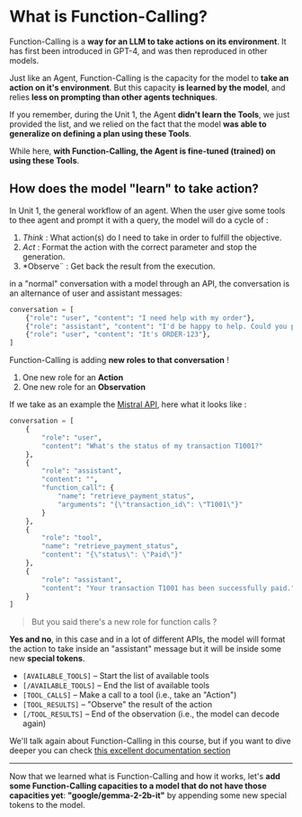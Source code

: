 # What is Function-Calling?

Function-Calling is a **way for an LLM to take actions on its environment**. It has first been introduced in GPT-4, and was then reproduced in other models.

Just like an Agent, Function-Calling is the capacity for the model to **take an action on it's environment**. But this capacity **is learned by the model**, and relies **less on prompting than other agents techniques**.

If you remember, during the Unit 1, the Agent **didn't learn the Tools**, we just provided the list, and we relied on the fact that the model **was able to generalize on defining a plan using these Tools**. 

While here, **with Function-Calling, the Agent is fine-tuned (trained) on using these Tools**.


## How does the model "learn" to take action?

In Unit 1, the general workflow of an agent. When the user give some tools to thee agent and prompt it with a query, the model will do a cycle of :

1. *Think* : What action(s) do I need to take in order to fulfill the objective.
2. *Act* : Format the action with the correct parameter and stop the generation.
3. *Observe¨ : Get back the result from the execution.

in a "normal" conversation with a model through an API, the conversation is an alternance of user and assistant messages:

```python
conversation = [
    {"role": "user", "content": "I need help with my order"},
    {"role": "assistant", "content": "I'd be happy to help. Could you provide your order number?"},
    {"role": "user", "content": "It's ORDER-123"},
]
```

Function-Calling is adding **new roles to that conversation** ! 

1. One new role for an **Action** 
2. One new role for an **Observation** 

If we take as an example the [Mistral API](https://docs.mistral.ai/capabilities/function_calling/), here what it looks like :


```python
conversation = [
    {
        "role": "user",
        "content": "What's the status of my transaction T1001?"
    },
    {
        "role": "assistant",
        "content": "",
        "function_call": {
            "name": "retrieve_payment_status",
            "arguments": "{\"transaction_id\": \"T1001\"}"
        }
    },
    {
        "role": "tool",
        "name": "retrieve_payment_status",
        "content": "{\"status\": \"Paid\"}"
    },
    {
        "role": "assistant",
        "content": "Your transaction T1001 has been successfully paid."
    }
]
```

> But you said there's a new role for function calls ?

**Yes and no**, in this case and in a lot of different APIs, the model will format the action to take inside an "assistant" message but it will be inside some new **special tokens**.

- `[AVAILABLE_TOOLS]` – Start the list of available tools  
- `[/AVAILABLE_TOOLS]` – End the list of available tools  
- `[TOOL_CALLS]` – Make a call to a tool (i.e., take an "Action")  
- `[TOOL_RESULTS]` – "Observe" the result of the action  
- `[/TOOL_RESULTS]` – End of the observation (i.e., the model can decode again)

We'll talk again about Function-Calling in this course, but if you want to dive deeper you can check [this excellent documentation section](https://docs.mistral.ai/capabilities/function_calling/)

---
Now that we learned what is Function-Calling and how it works, let's **add some Function-Calling capacities to a model that do not have those capacities yet**: **"google/gemma-2-2b-it"** by appending some new special tokens to the model.